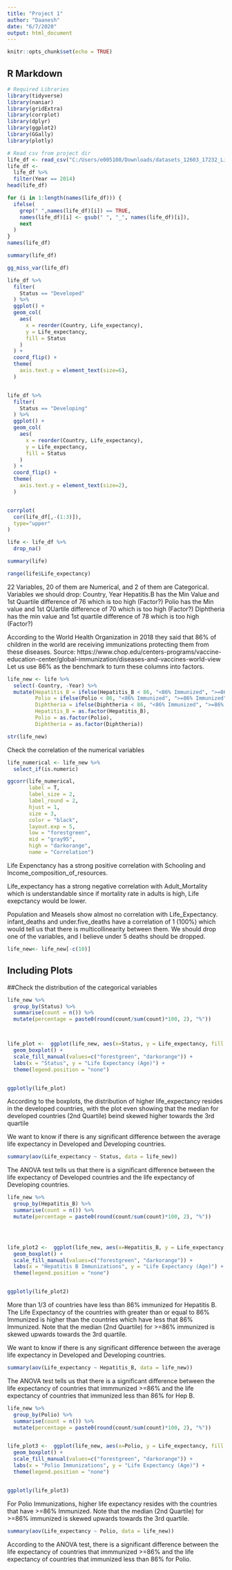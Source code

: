 ---
title: "Project 1"
author: "Daanesh"
date: "6/7/2020"
output: html_document
---

```{r setup, include=FALSE}
knitr::opts_chunk$set(echo = TRUE)
```

## R Markdown



```{r libs}
# Required Libraries
library(tidyverse)
library(naniar)
library(gridExtra)
library(corrplot)
library(dplyr)
library(ggplot2)
library(GGally)
library(plotly)
```



```{r dataload}
# Read csv from project dir
life_df <- read_csv("C:/Users/e005108/Downloads/datasets_12603_17232_Life Expectancy Data.csv")
life_df <- 
  life_df %>%
  filter(Year == 2014)
head(life_df)
```



```{r Header Change}
for (i in 1:length(names(life_df))) {
  ifelse(
    grep(" ",names(life_df)[i]) == TRUE,
    names(life_df)[i] <- gsub(" ", "_", names(life_df)[i]),
    next
  )
}
names(life_df)

summary(life_df)
```



```{r Locate NAs}
gg_miss_var(life_df)

life_df %>%
  filter(
    Status == "Developed"
  ) %>%
  ggplot() +
  geom_col(
    aes(
      x = reorder(Country, Life_expectancy),
      y = Life_expectancy,
      fill = Status
    )
  ) +
  coord_flip() +
  theme(
    axis.text.y = element_text(size=6),
  )


life_df %>%
  filter(
    Status == "Developing"
  ) %>%
  ggplot() +
  geom_col(
    aes(
      x = reorder(Country, Life_expectancy),
      y = Life_expectancy,
      fill = Status
    )
  ) +
  coord_flip() +
  theme(
    axis.text.y = element_text(size=2),
  )


corrplot(
  cor(life_df[,-(1:3)]), 
  type="upper"
)
```

```{r Remove NAs and see the range of values for each column}

life <- life_df %>% 
  drop_na()

summary(life)

range(life$Life_expectancy)
```

22 Variables, 20 of them are Numerical, and 2 of them are Categorical.
Variables we should drop: Country, Year
Hepatitis.B has the Min Value and 1st Quartile difference of 76 which is too high (Factor?)
Polio has the Min value and 1st QUartile difference of 70 which is too high (Factor?)
Diphtheria has the min value and 1st quartile difference of 78 which is too high (Factor?)

According to the World Health Organization in 2018 they said that
86% of children in the world are receiving immunizations protecting them from these diseases.
Source: https://www.chop.edu/centers-programs/vaccine-education-center/global-immunization/diseases-and-vaccines-world-view
Let us use 86% as the benchmark to turn these columns into factors.

```{r Skewed immunizations as factors}
life_new <- life %>% 
  select(-Country, -Year) %>% 
  mutate(Hepatitis_B = ifelse(Hepatitis_B < 86, "<86% Immunized", ">=86% Immunized"),
         Polio = ifelse(Polio < 86, "<86% Immunized", ">=86% Immunized"),
         Diphtheria = ifelse(Diphtheria < 86, "<86% Immunized", ">=86% Immunized"),
         Hepatitis_B = as.factor(Hepatitis_B),
         Polio = as.factor(Polio),
         Diphtheria = as.factor(Diphtheria))

str(life_new)
```



Check the correlation of the numerical variables
```{r Correlation Numeric}
life_numerical <- life_new %>% 
  select_if(is.numeric)

ggcorr(life_numerical, 
       label = T, 
       label_size = 2,
       label_round = 2,
       hjust = 1,
       size = 3, 
       color = "black",
       layout.exp = 5,
       low = "forestgreen", 
       mid = "gray95", 
       high = "darkorange",
       name = "Correlation")
```


Life Expenctancy has a strong positive correlation with Schooling 
and Income_composition_of_resources.

Life_expectancy has a strong negative correlation with Adult_Mortality
which is understandable since if mortality rate in adults is high, Life
exepctancy would be lower.

Population and Measels show almost no correlation with Life_Expectancy.
infant_deaths and under.five_deaths have a correlation of 1 (100%) which would
tell us that there is multicollinearity between them. We should drop one of the
variables, and I believe under 5 deaths should be dropped. 

```{r remove under-five_deaths variable}
life_new<- life_new[-c(10)]
```
## Including Plots

##Check the distribution of the categorical variables


```{r Status Variable, echo=FALSE}
life_new %>% 
  group_by(Status) %>% 
  summarise(count = n()) %>% 
  mutate(percentage = paste0(round(count/sum(count)*100, 2), "%"))



life_plot <-  ggplot(life_new, aes(x=Status, y = Life_expectancy, fill = Status)) +
  geom_boxplot() +
  scale_fill_manual(values=c("forestgreen", "darkorange")) +
  labs(x = "Status", y = "Life Expectancy (Age)") +
  theme(legend.position = "none")


ggplotly(life_plot)

```

According to the boxplots, the distribution of higher life_expectancy resides
in the developed countries, with the plot even showing that the median for developed
countries (2nd Quartile) beind skewed higher towards the 3rd quartile


We want to know if there is any significant difference between the 
average life expectancy in Developed and Developing countries.

```{r ANOVA}
summary(aov(Life_expectancy ~ Status, data = life_new))
```


The ANOVA test tells us that there is a significant difference between the life expectancy
of Developed countries and the life expectancy of Developing countries.


```{r Hepatitis_B Variable, echo=FALSE}
life_new %>% 
  group_by(Hepatitis_B) %>% 
  summarise(count = n()) %>% 
  mutate(percentage = paste0(round(count/sum(count)*100, 2), "%"))




life_plot2 <-  ggplot(life_new, aes(x=Hepatitis_B, y = Life_expectancy, fill = Hepatitis_B)) +
  geom_boxplot() +
  scale_fill_manual(values=c("forestgreen", "darkorange")) +
  labs(x = "Hepatitis B Immunizations", y = "Life Expectancy (Age)") +
  theme(legend.position = "none")


ggplotly(life_plot2)

```

More than 1/3 of countries have less than 86% immunized for Hepatitis B.
The Life Expectancy of the countries with greater than or equal to 86% Immunized is higher than
the countries which have less that 86% Immunized. Note that the median (2nd Quartile) for >=86% immunized
is skewed upwards towards the 3rd quartile.


We want to know if there is any significant difference between the 
average life expectancy in Developed and Developing countries.

```{r ANOVA2}
summary(aov(Life_expectancy ~ Hepatitis_B, data = life_new))
```


The ANOVA test tells us that there is a significant difference between the life expectancy
of countries that immmunized >=86% and the life expectancy of countries that immunized less than 86% for Hep B.



```{r Polio Variable, echo=FALSE}
life_new %>% 
  group_by(Polio) %>% 
  summarise(count = n()) %>% 
  mutate(percentage = paste0(round(count/sum(count)*100, 2), "%"))


life_plot3 <-  ggplot(life_new, aes(x=Polio, y = Life_expectancy, fill = Polio)) +
  geom_boxplot() +
  scale_fill_manual(values=c("forestgreen", "darkorange")) +
  labs(x = "Polio Immunizations", y = "Life Expectancy (Age)") +
  theme(legend.position = "none")


ggplotly(life_plot3)

```

For Polio Immunizations, higher life expectancy resides with the countries 
that have >=86% Immunized.
Note that the median (2nd Quartile) for >=86% immunized
is skewed upwards towards the 3rd quartile.

```{r ANOVA3}
summary(aov(Life_expectancy ~ Polio, data = life_new))
```


According to the ANOVA test, there is a significant difference between the life expectancy
of countries that immmunized >=86% and the life expectancy of countries that immunized less than 86% for Polio.
